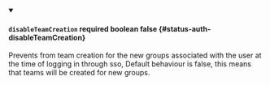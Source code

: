 
<details className="config-field" data-expandable="false" open>
<summary>

#### `disableTeamCreation` <span className="config-field-required" data-required="false">required</span> <span className="config-field-type">boolean</span> <span className="config-field-default">false</span> <span className="config-field-enum"></span> {#status-auth-disableTeamCreation}

Prevents from team creation for the new groups associated with the user at the time of logging in through sso,
Default behaviour is false, this means that teams will be created for new groups.

</summary>



</details>
